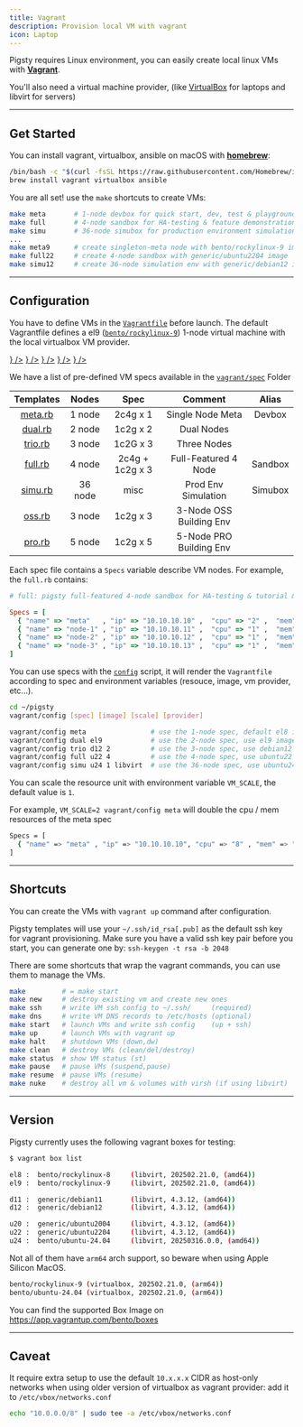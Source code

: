```yaml
---
title: Vagrant
description: Provision local VM with vagrant
icon: Laptop
---
```


Pigsty requires Linux environment, you can easily create local linux VMs with [**Vagrant**](https://www.vagrantup.com/).

You'll also need a virtual machine provider, (like [VirtualBox](https://www.virtualbox.org/) for laptops and libvirt for servers)


--------

## Get Started

You can install vagrant, virtualbox, ansible on macOS with [**homebrew**](https://brew.sh/):

```bash title="install on macos"
/bin/bash -c "$(curl -fsSL https://raw.githubusercontent.com/Homebrew/install/HEAD/install.sh)"
brew install vagrant virtualbox ansible
```

You are all set! use the `make` shortcuts to create VMs:

```bash title="~/pigsty"
make meta       # 1-node devbox for quick start, dev, test & playground
make full       # 4-node sandbox for HA-testing & feature demonstration
make simu       # 36-node simubox for production environment simulation
...
make meta9      # create singleton-meta node with bento/rockylinux-9 image
make full22     # create 4-node sandbox with generic/ubuntu2204 image
make simu12     # create 36-node simulation env with generic/debian12 image
```




--------

## Configuration

You have to define VMs in the [`Vagrantfile`](https://github.com/pgsty/pigsty/blob/main/vagrant/Vagrantfile) before launch.
The default Vagrantfile defines a el9 ([`bento/rockylinux-9`](https://app.vagrantup.com/bento/boxes/rockylinux-9)) 1-node virtual machine with the local virtualbox VM provider.



<Files>
    <Folder name="vagrant" defaultOpen>
      <Folder name="spec" defaultOpen={false}>
          <a href={"https://github.com/pgsty/pigsty/blob/main/vagrant/spec/meta.rb"}><File name="meta.rb" icon={<Server className="text-blue-500" />} /></a>
          <a href={"https://github.com/pgsty/pigsty/blob/main/vagrant/spec/full.rb"}><File name="full.rb" icon={<Server className="text-blue-500" />} /></a>
          <a href={"https://github.com/pgsty/pigsty/blob/main/vagrant/spec/simu.rb"}><File name="simu.rb" icon={<Server className="text-blue-500" />} /></a>
          <a href={"https://github.com/pgsty/pigsty/blob/main/vagrant/spec/"}><File name="......" icon={<Server className="text-blue-500" />} /></a>
      </Folder>
        <a href={"https://github.com/pgsty/pigsty/blob/main/vagrant/Vagrantfile"}><File name="Vagrantfile" icon={<Server className="text-blue-500" />} /></a>
    </Folder>
</Files>

We have a list of pre-defined VM specs available in the [`vagrant/spec`](https://github.com/pgsty/pigsty/tree/main/vagrant/spec) Folder

|                                 Templates                                 |  Nodes  |      Spec       |         Comment         |  Alias  |
|:-------------------------------------------------------------------------:|:-------:|:---------------:|:-----------------------:|:-------:|
| [meta.rb](https://github.com/pgsty/pigsty/blob/main/vagrant/spec/meta.rb) | 1 node  |    2c4g x 1     |    Single Node Meta     | Devbox  |
| [dual.rb](https://github.com/pgsty/pigsty/blob/main/vagrant/spec/dual.rb) | 2 node  |    1c2g x 2     |       Dual Nodes        |         |
| [trio.rb](https://github.com/pgsty/pigsty/blob/main/vagrant/spec/trio.rb) | 3 node  |    1c2G x 3     |       Three Nodes       |         |
| [full.rb](https://github.com/pgsty/pigsty/blob/main/vagrant/spec/full.rb) | 4 node  | 2c4g + 1c2g x 3 |  Full-Featured 4 Node   | Sandbox |
| [simu.rb](https://github.com/pgsty/pigsty/blob/main/vagrant/spec/simu.rb) | 36 node |      misc       |   Prod Env Simulation   | Simubox |
|  [oss.rb](https://github.com/pgsty/pigsty/blob/main/vagrant/spec/oss.rb)  | 3 node  |    1c2g x 3     | 3-Node OSS Building Env |         |
|  [pro.rb](https://github.com/pgsty/pigsty/blob/main/vagrant/spec/pro.rb)  | 5 node  |    1c2g x 5     | 5-Node PRO Building Env |         |


Each spec file contains a `Specs` variable describe VM nodes. For example, the `full.rb` contains:

```ruby
# full: pigsty full-featured 4-node sandbox for HA-testing & tutorial & practices

Specs = [
  { "name" => "meta"   , "ip" => "10.10.10.10" ,  "cpu" => "2" ,  "mem" => "4096" ,  "image" => "bento/rockylinux-9"  },
  { "name" => "node-1" , "ip" => "10.10.10.11" ,  "cpu" => "1" ,  "mem" => "2048" ,  "image" => "bento/rockylinux-9"  },
  { "name" => "node-2" , "ip" => "10.10.10.12" ,  "cpu" => "1" ,  "mem" => "2048" ,  "image" => "bento/rockylinux-9"  },
  { "name" => "node-3" , "ip" => "10.10.10.13" ,  "cpu" => "1" ,  "mem" => "2048" ,  "image" => "bento/rockylinux-9"  },
]
```

You can use specs with the [`config`](https://github.com/pgsty/pigsty/tree/main/vagrant/config) script, it will render the `Vagrantfile` according to spec and environment variables (resouce, image, vm provider, etc...).

```bash
cd ~/pigsty
vagrant/config [spec] [image] [scale] [provider]

vagrant/config meta                # use the 1-node spec, default el8 image
vagrant/config dual el9            # use the 2-node spec, use el9 image instead 
vagrant/config trio d12 2          # use the 3-node spec, use debian12 image, double the cpu/mem resource
vagrant/config full u22 4          # use the 4-node spec, use ubuntu22 image instead, use 4x cpu/mem resource         
vagrant/config simu u24 1 libvirt  # use the 36-node spec, use ubuntu24 image instead, use libvirt as provider instead of virtualbox 
```

You can scale the resource unit with environment variable `VM_SCALE`, the default value is `1`.

For example, `VM_SCALE=2 vagrant/config meta` will double the cpu / mem resources of the meta spec

```bash
Specs = [
  { "name" => "meta" , "ip" => "10.10.10.10", "cpu" => "8" , "mem" => "16384" , "image" => "bento/rockylinux-9" },
]
```


--------

## Shortcuts

You can create the VMs with `vagrant up` command after configuration.

Pigsty templates will use your `~/.ssh/id_rsa[.pub]` as the default ssh key for vagrant provisioning.
Make sure you have a valid ssh key pair before you start, you can generate one by: `ssh-keygen -t rsa -b 2048`

There are some shortcuts that wrap the vagrant commands, you can use them to manage the VMs.

```bash title="~/pigsty/vagrant"
make         # = make start
make new     # destroy existing vm and create new ones
make ssh     # write VM ssh config to ~/.ssh/     (required)
make dns     # write VM DNS records to /etc/hosts (optional)
make start   # launch VMs and write ssh config    (up + ssh) 
make up      # launch VMs with vagrant up
make halt    # shutdown VMs (down,dw)
make clean   # destroy VMs (clean/del/destroy)
make status  # show VM status (st)
make pause   # pause VMs (suspend,pause)
make resume  # pause VMs (resume)
make nuke    # destroy all vm & volumes with virsh (if using libvirt) 
```


--------

## Version

Pigsty currently uses the following vagrant boxes for testing:

```bash title="x86_64"
$ vagrant box list

el8 :  bento/rockylinux-8     (libvirt, 202502.21.0, (amd64))
el9 :  bento/rockylinux-9     (libvirt, 202502.21.0, (amd64))

d11 :  generic/debian11       (libvirt, 4.3.12, (amd64))
d12 :  generic/debian12       (libvirt, 4.3.12, (amd64))

u20 :  generic/ubuntu2004     (libvirt, 4.3.12, (amd64))
u22 :  generic/ubuntu2204     (libvirt, 4.3.12, (amd64))
u24 :  bento/ubuntu-24.04     (libvirt, 20250316.0.0, (amd64))
```

Not all of them have `arm64` arch support, so beware when using Apple Silicon MacOS.

```bash title="aarch64"
bento/rockylinux-9 (virtualbox, 202502.21.0, (arm64))
bento/ubuntu-24.04 (virtualbox, 202502.21.0, (arm64))
```

You can find the supported Box Image on https://app.vagrantup.com/bento/boxes



--------

## Caveat

<Callout title="Virtualbox Network Configuration" type="warning">

It require extra setup to use the default `10.x.x.x` CIDR as host-only networks
when using older version of virtualbox as vagrant provider: add it to `/etc/vbox/networks.conf`

```bash
echo "10.0.0.0/8" | sudo tee -a /etc/vbox/networks.conf
```


</Callout>